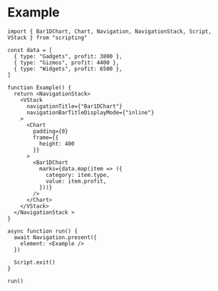 # Example

```tsx
import { Bar1DChart, Chart, Navigation, NavigationStack, Script, VStack } from "scripting"

const data = [
  { type: "Gadgets", profit: 3800 },
  { type: "Gizmos", profit: 4400 },
  { type: "Widgets", profit: 6500 },
]

function Example() {
  return <NavigationStack>
    <VStack
      navigationTitle={"Bar1DChart"}
      navigationBarTitleDisplayMode={"inline"}
    >
      <Chart
        padding={0}
        frame={{
          height: 400
        }}
      >
        <Bar1DChart
          marks={data.map(item => ({
            category: item.type,
            value: item.profit,
          }))}
        />
      </Chart>
    </VStack>
  </NavigationStack >
}

async function run() {
  await Navigation.present({
    element: <Example />
  })

  Script.exit()
}

run()
```